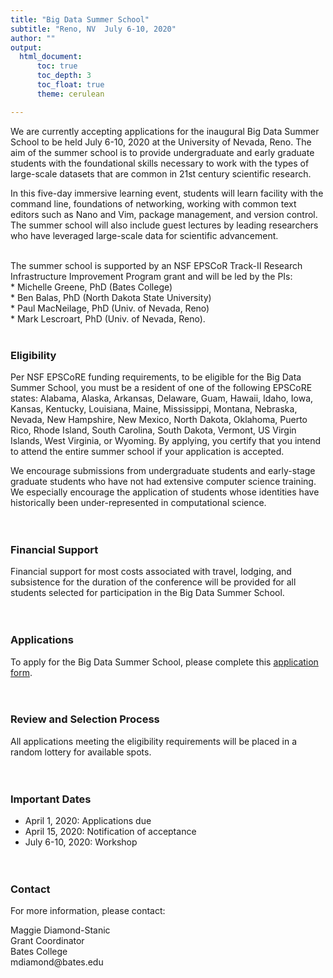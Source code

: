 ---
title: "Big Data Summer School"
subtitle: "Reno, NV  July 6-10, 2020"
author: ""
output: 
  html_document:
      toc: true
      toc_depth: 3
      toc_float: true
      theme: cerulean

---


We are currently accepting applications for the inaugural Big Data Summer School to be held  July 6-10, 2020 at the University of Nevada, Reno. The aim of the summer school is to provide undergraduate and early graduate students with the foundational skills necessary to work with the types of large-scale datasets that are common in 21st century scientific research. 

In this five-day immersive learning event, students will learn facility with the command line, foundations of networking, working with common text editors such as Nano and Vim, package management, and version control. The summer school will also include guest lectures by leading researchers who have leveraged large-scale data for scientific advancement.  
\

The summer school is supported by an NSF EPSCoR Track-II Research Infrastructure Improvement Program grant and will be led by the PIs:   
* Michelle Greene, PhD (Bates College)  
* Ben Balas, PhD (North Dakota State University)  
* Paul MacNeilage, PhD (Univ. of Nevada, Reno)  
* Mark Lescroart, PhD (Univ. of Nevada, Reno). 
\
\

### Eligibility  
Per NSF EPSCoRE funding requirements, to be eligible for the Big Data Summer School, you must be a resident of one of the following EPSCoRE states: Alabama, Alaska, Arkansas, Delaware, Guam, Hawaii, Idaho, Iowa, Kansas, Kentucky, Louisiana, Maine, Mississippi, Montana, Nebraska, Nevada, New Hampshire, New Mexico, North Dakota, Oklahoma, Puerto Rico, Rhode Island, South Carolina, South Dakota, Vermont, US Virgin Islands, West Virginia, or Wyoming. By applying, you certify that you intend to attend the entire summer school if your application is accepted.

We encourage submissions from undergraduate students and early-stage graduate students who have not had extensive computer science training. We especially encourage the application of students whose identities have historically been under-represented in computational science.  
\
\

### Financial Support  
Financial support for most costs associated with travel, lodging, and subsistence for the duration of the conference will be provided for all students selected for participation in the Big Data Summer School.  
\
\

### Applications  
To apply for the Big Data Summer School, please complete this [application form](https://docs.google.com/forms/d/e/1FAIpQLSdBWa9--esGaGVGH20jkqpWrzqiYLBGxz44TLAEvhZLLmHYSw/viewform?usp=sf_link).  
\
\

### Review and Selection Process  
All applications meeting the eligibility requirements will be placed in a random lottery for available spots.  
\
\

### Important Dates  
* April 1, 2020: Applications due  
* April 15, 2020: Notification of acceptance  
* July 6-10, 2020: Workshop  
\
\

### Contact  
For more information, please contact:

Maggie Diamond-Stanic  
Grant Coordinator  
Bates College  
mdiamond@bates.edu


